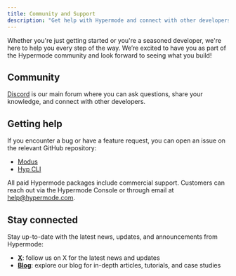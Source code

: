 ```yaml
---
title: Community and Support
description: "Get help with Hypermode and connect with other developers"
---
```


Whether you're just getting started or you're a seasoned developer, we're here to help you every
step of the way. We’re excited to have you as part of the Hypermode community and look forward to
seeing what you build!

## Community

[Discord](https://discord.hypermode.com) is our main forum where you can ask questions, share your
knowledge, and connect with other developers.

## Getting help

If you encounter a bug or have a feature request, you can open an issue on the relevant GitHub
repository:

- [Modus](https://github.com/hypermodeinc/modus/issues)
- [Hyp CLI](https://github.com/hypermodeinc/hyp-cli/issues)

All paid Hypermode packages include commercial support. Customers can reach out via the Hypermode
Console or through email at [help@hypermode.com](mailto:help@hypermode.com).

## Stay connected

Stay up-to-date with the latest news, updates, and announcements from Hypermode:

- **[X](https://x.com/hypermodeinc)**: follow us on X for the latest news and updates
- **[Blog](https://hypermode.com/blog)**: explore our blog for in-depth articles, tutorials, and
  case studies
